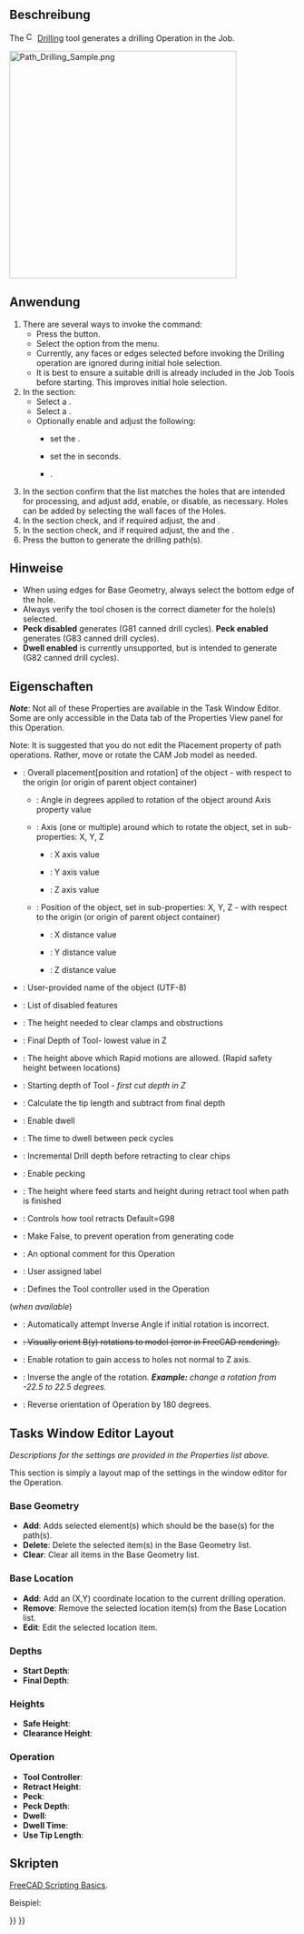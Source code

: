 <languages/>

{{Docnav/de
|[[CAM_Pocket_Shape/de|PocketShape]]
|[[CAM_MillFace/de|MillFace]]
|[[CAM_Workbench/de|CAM]]
|IconL=CAM_Pocket_Shape.svg
|IconR=CAM_MillFace.svg
|IconC=Workbench_CAM.svg
}}

{{GuiCommand/de
|Name=CAM Drilling
|Name/de=CAM Bohrung
|MenuLocation=CAM → Drilling
|Workbenches=[[CAM_Workbench/de|CAM]]
}}

<span id="Description"></span>
==Beschreibung==

The [[Image:CAM_Drilling.svg|16px]] [[CAM_Drilling|Drilling]] tool generates a drilling Operation in the Job. 

[[Image:Path_Drilling_Sample.png|400px]]
{{Caption|Above: CAM Drilling operation sample}}

<span id="Usage"></span>
==Anwendung==

# There are several ways to invoke the command:
#* Press the {{Button|[[Image:CAM_Drilling.svg|16px]] [[CAM_Drilling|CAM Drilling]]}} button.
#* Select the {{MenuCommand|CAM → [[Image:CAM_Drilling.svg|16px]] Drilling}} option from the menu.
#* Currently, any faces or edges selected before invoking the Drilling operation are ignored during initial hole selection.
#* It is best to ensure a suitable drill is already included in the Job Tools before starting. This improves initial hole selection.
# In the {{MenuCommand|Operation}} section:
#* Select a {{MenuCommand|ToolController}}.
#* Select a {{MenuCommand|Coolant Mode}}.
#* Optionally enable and adjust the following:
#** {{MenuCommand|Peck}} set the {{MenuCommand|Depth}}.
#** {{MenuCommand|Dwell}} set the {{MenuCommand|Time}} in seconds.
#** {{MenuCommand|Extended Depth}}.
# In the {{MenuCommand|Base Geometry}} section confirm that the list matches the holes that are intended for processing, and adjust add, enable, or disable, as necessary. Holes can be added by selecting the wall faces of the Holes.
# In the {{MenuCommand|Depths}} section check, and if required adjust, the {{MenuCommand|Start Depth}} and {{MenuCommand|Final Depth}}.
# In the {{MenuCommand|Heights}} section check, and if required adjust, the {{MenuCommand|Safe Height}} and the {{MenuCommand|Clearance Height}}.
# Press the {{Button|OK}} button to generate the drilling path(s).

<span id="Notes"></span>
==Hinweise==

*When using edges for Base Geometry, always select the bottom edge of the hole.
*Always verify the tool chosen is the correct diameter for the hole(s) selected.
*'''Peck disabled''' generates (G81 canned drill cycles). '''Peck enabled''' generates (G83 canned drill cycles).
*'''Dwell enabled''' is currently unsupported, but is intended to generate (G82 canned drill cycles).

<span id="Properties"></span>
==Eigenschaften==

''' ''Note'' ''': Not all of these Properties are available in the Task Window Editor. Some are only accessible in the Data tab of the Properties View panel for this Operation.

{{TitleProperty|Base}}

Note: It is suggested that you do not edit the Placement property of path operations. Rather, move or rotate the CAM Job model as needed.

* {{PropertyData|Placement}}: Overall placement[position and rotation] of the object - with respect to the origin (or origin of parent object container)
** {{PropertyData|Angle}}: Angle in degrees applied to rotation of the object around Axis property value
** {{PropertyData|Axis}}:  Axis (one or multiple) around which to rotate the object, set in sub-properties: X, Y, Z
*** {{PropertyData|X}}: X axis value
*** {{PropertyData|Y}}: Y axis value
*** {{PropertyData|Z}}: Z axis value
** {{PropertyData|Position}}: Position of the object, set in sub-properties: X, Y, Z - with respect to the origin (or origin of parent object container)
*** {{PropertyData|X}}: X distance value
*** {{PropertyData|Y}}: Y distance value
*** {{PropertyData|Z}}: Z distance value
* {{PropertyData|Label}}: User-provided name of the object (UTF-8)
* {{PropertyData|Disabled}}: List of disabled features

{{TitleProperty|Depth}}

* {{PropertyData|Clearance Height}}: The height needed to clear clamps and obstructions
* {{PropertyData|Final Depth}}: Final Depth of Tool- lowest value in Z
* {{PropertyData|Safe Height}}: The height above which Rapid motions are allowed. (Rapid safety height between locations)
* {{PropertyData|Start Depth}}: Starting depth of Tool - ''first cut depth in Z''

{{TitleProperty|Drill}}

* {{PropertyData|Add Tip Length}}: Calculate the tip length and subtract from final depth
* {{PropertyData|Dwell Enabled}}: Enable dwell
* {{PropertyData|Dwell Time}}: The time to dwell between peck cycles
* {{PropertyData|Peck Depth}}: Incremental Drill depth before retracting to clear chips
* {{PropertyData|Peck Enabled}}: Enable pecking
* {{PropertyData|Retract Height}}: The height where feed starts and height during retract tool when path is finished
* {{PropertyData|Return Level}}: Controls how tool retracts Default=G98

{{TitleProperty|Path}}

* {{PropertyData|Active}}: Make False, to prevent operation from generating code
* {{PropertyData|Comment}}: An optional comment for this Operation
* {{PropertyData|User Label}}: User assigned label
* {{PropertyData|Tool Controller}}: Defines the Tool controller used in the Operation

{{TitleProperty|Rotation}} (''when available'')

* {{PropertyData|Attempt Inverse Angle}}: Automatically attempt Inverse Angle if initial rotation is incorrect.
* <s>{{PropertyData|B_Axis Error Override}}: Visually orient B(y) rotations to model (error in FreeCAD rendering).</s>
* {{PropertyData|Enable Rotation}}: Enable rotation to gain access to holes not normal to Z axis.
* {{PropertyData|Inverse Angle}}: Inverse the angle of the rotation. '' '''Example:''' change a rotation from -22.5 to 22.5 degrees.''
* {{PropertyData|Reverse Direction}}: Reverse orientation of Operation by 180 degrees.

==Tasks Window Editor Layout==

''Descriptions for the settings are provided in the Properties list above.''

This section is simply a layout map of the settings in the window editor for the Operation.

===Base Geometry===

* '''Add''': Adds selected element(s) which should be the base(s) for the path(s).
* '''Delete''': Delete the selected item(s) in the Base Geometry list.
* '''Clear''': Clear all items in the Base Geometry list.

===Base Location===

* '''Add''': Add an (X,Y) coordinate location to the current drilling operation.
* '''Remove''': Remove the selected location item(s) from the Base Location list.
* '''Edit''': Edit the selected location item.

===Depths===

* '''Start Depth''':
* '''Final Depth''':

===Heights===

* '''Safe Height''':
* '''Clearance Height''':

===Operation===

* '''Tool Controller''':
* '''Retract Height''':
* '''Peck''':
* '''Peck Depth''':
* '''Dwell''':
* '''Dwell Time''':
* '''Use Tip Length''':

<span id="Scripting"></span>
==Skripten==

{{Emphasis|See also:}} [[FreeCAD_Scripting_Basics|FreeCAD Scripting Basics]].

Beispiel:

{{Code|code=
#Place code example here.
}}


{{Docnav/de
|[[CAM_Pocket_Shape/de|PocketShape]]
|[[CAM_MillFace/de|MillFace]]
|[[CAM_Workbench/de|CAM]]
|IconL=CAM_Pocket_Shape.svg
|IconR=CAM_MillFace.svg
|IconC=Workbench_CAM.svg
}}

{{CAM_Tools_navi{{#translation:}}}}
{{Userdocnavi{{#translation:}}}}